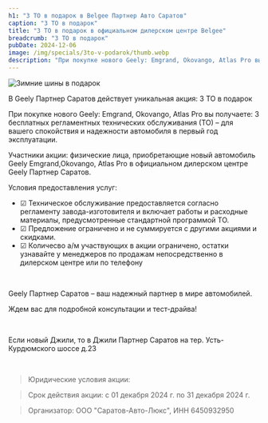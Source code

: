 ```yaml
---
h1: "3 ТО в подарок в Belgee Партнер Авто Саратов"
caption: "3 ТО в подарок"
title: "3 ТО в подарок в официальном дилерском центре Belgee"
breadcrumb: "3 ТО в подарок"
pubDate: 2024-12-06
image: /img/specials/3to-v-podarok/thumb.webp
description: "При покупке нового Geely: Emgrand, Okovango, Atlas Pro вы получаете: 3 бесплатных регламентных технических обслуживания (ТО) – для вашего спокойствия и надежности автомобиля в первый год эксплуатации."
---
```



<picture>
    <source media="(min-width: 1200px)" srcset="/img/specials/3to-v-podarok/3to-v-podarok-1920x1080.webp" />
    <source media="(min-width: 768px)" srcset="/img/specials/3to-v-podarok/thumb.webp" />
    <source media="(min-width: 320px)" srcset="/img/specials/3to-v-podarok/thumb.webp" />
<img src="/img/specials/3to-v-podarok/thumb.webp" class="w-full mb-10" alt="Зимние шины в подарок" />
</picture>

В Geely Партнер Саратов действует уникальная акция: 3 ТО в подарок

При покупке нового Geely: Emgrand, Okovango, Atlas Pro вы получаете: 3 бесплатных регламентных технических обслуживания (ТО) – для вашего спокойствия и надежности автомобиля в первый год эксплуатации.

Участники акции: физические лица, приобретающие новый автомобиль Geely Emgrand,Okovango, Atlas Pro в официальном дилерском центре Geely Партнер Саратов.


Условия предоставления услуг:

- ☑ Техническое обслуживание предоставляется согласно регламенту завода-изготовителя и включает работы и расходные материалы, предусмотренные стандартной программой ТО.
- ☑ Предложение ограничено и не суммируется с другими акциями и скидками.
- ☑ Количесво а/м участвующих в акции ограничено, остатки узнавайте у менеджеров по продажам непосредственно в дилерском центре или по телефону

<br/>

Geely Партнер Саратов – ваш надежный партнер в мире автомобилей.

Ждем вас для подробной консультации и тест-драйва!

<br/>

Если новый Джили, то в Джили Партнер Саратов на тер. Усть-Курдюмского шоссе д.23

<br/>

<SpecialSalonsInfo dataFormName="Узнать подробнее. 3 ТО в подарок"/>

> Юридические условия акции:

> Срок действия акции: с 01 декабря 2024 г. по 31 декабря 2024 г.

> Организатор: ООО "Саратов-Авто-Люкс", ИНН 6450932950
